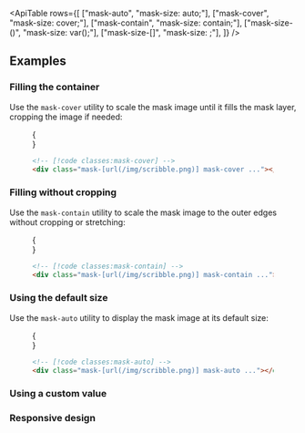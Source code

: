 

<ApiTable
  rows={[
    ["mask-auto", "mask-size: auto;"],
    ["mask-cover", "mask-size: cover;"],
    ["mask-contain", "mask-size: contain;"],
    ["mask-size-(<custom-property>)", "mask-size: var(<custom-property>);"],
    ["mask-size-[<value>]", "mask-size: <value>;"],
  ]}
/>

## Examples

### Filling the container

Use the `mask-cover` utility to scale the mask image until it fills the mask layer, cropping the image if needed:

<Figure>

<Example>
  {
    <Stripes border className="mx-auto h-48 w-96 overflow-hidden rounded-lg sm:w-96">
      <div className="h-full w-full bg-[url(https://images.unsplash.com/photo-1554629947-334ff61d85dc?ixid=MnwxMjA3fDB8MHxwaG90by1wYWdlfHx8fGVufDB8fHx8&ixlib=rb-1.2.1&auto=format&fit=crop&w=1000&h=1000&q=80)] [mask-image:url(/mask.png)] bg-cover bg-center bg-no-repeat mask-cover mask-center"></div>
    </Stripes>
  }
</Example>

```html
<!-- [!code classes:mask-cover] -->
<div class="mask-[url(/img/scribble.png)] mask-cover ..."></div>
```

</Figure>

### Filling without cropping

Use the `mask-contain` utility to scale the mask image to the outer edges without cropping or stretching:

<Figure>

<Example>
  {
    <Stripes border className="mx-auto h-48 w-96 overflow-hidden rounded-lg sm:w-96">
      <div className="h-full w-full bg-[url(https://images.unsplash.com/photo-1554629947-334ff61d85dc?ixid=MnwxMjA3fDB8MHxwaG90by1wYWdlfHx8fGVufDB8fHx8&ixlib=rb-1.2.1&auto=format&fit=crop&w=1000&h=1000&q=80)] [mask-image:url(/mask.png)] bg-cover bg-center bg-no-repeat mask-contain mask-center mask-no-repeat"></div>
    </Stripes>
  }
</Example>

```html
<!-- [!code classes:mask-contain] -->
<div class="mask-[url(/img/scribble.png)] mask-contain ..."></div>
```

</Figure>

### Using the default size

Use the `mask-auto` utility to display the mask image at its default size:

<Figure>

<Example>
  {
    <Stripes border className="mx-auto h-48 w-96 overflow-hidden rounded-lg sm:w-96">
      <div className="h-full w-full bg-[url(https://images.unsplash.com/photo-1554629947-334ff61d85dc?ixid=MnwxMjA3fDB8MHxwaG90by1wYWdlfHx8fGVufDB8fHx8&ixlib=rb-1.2.1&auto=format&fit=crop&w=1000&h=1000&q=80)] [mask-image:url(/mask.png)] bg-cover bg-center bg-no-repeat mask-auto mask-center mask-no-repeat"></div>
    </Stripes>
  }
</Example>

```html
<!-- [!code classes:mask-auto] -->
<div class="mask-[url(/img/scribble.png)] mask-auto ..."></div>
```

</Figure>

### Using a custom value

<UsingACustomValue utility="mask-size" value="auto_100px" name="mask image size" variable="mask-size" />

### Responsive design

<ResponsiveDesign property="mask-size" defaultClass="mask-auto" featuredClass="mask-contain" />
